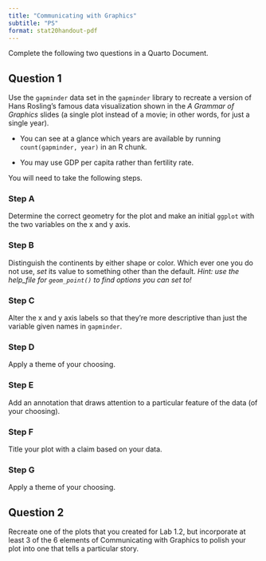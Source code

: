 ```yaml
---
title: "Communicating with Graphics"
subtitle: "PS"
format: stat20handout-pdf
---
```


\begin{center}
\textbf{This is ungraded additional practice. We recommend that you work on it as study material.}
\end{center}


Complete the following two questions in a Quarto Document.

## Question 1

Use the `gapminder` data set in the `gapminder` library to recreate a version of Hans Rosling's famous data visualization shown in the *A Grammar of Graphics* slides (a single plot instead of a movie; in other words, for just a single year). 

-   You can see at a glance which years are available by running `count(gapminder, year)` in an R chunk. 

-   You may use GDP per capita rather than fertility rate.

You will need to take the following steps.

### Step A

Determine the correct geometry for the plot and make an initial `ggplot` with the two variables on the x and y axis.

### Step B

Distinguish the continents by either shape or color. Which ever one you do not use, *set* its value to something other than the default. *Hint: use the help_file for `geom_point()` to find options you can set to!*

### Step C

Alter the x and y axis labels so that they're more descriptive than just the variable given names in `gapminder`. 

### Step D

Apply a theme of your choosing.

### Step E

Add an annotation that draws attention to a particular feature of the data (of your choosing).

### Step F

Title your plot with a claim based on your data. 

### Step G

Apply a theme of your choosing.



## Question 2

Recreate one of the plots that you created for Lab 1.2, but incorporate at least 3 of the 6 elements of Communicating with Graphics to polish your plot into one that tells a particular story.